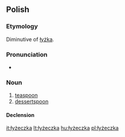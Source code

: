 ==Polish==

===Etymology===
Diminutive of [[łyżka]].

===Pronunciation===
* {{IPA|[wɨˈʐɛt͡ʂka]|lang=pl}}

===Noun===
{{infl|pl|noun|g=f}}

# [[teaspoon]]
# [[dessertspoon]]

====Declension====
{{pl-decl-noun-ka|łyżecz}}

[[it:łyżeczka]]
[[lt:łyżeczka]]
[[hu:łyżeczka]]
[[pl:łyżeczka]]